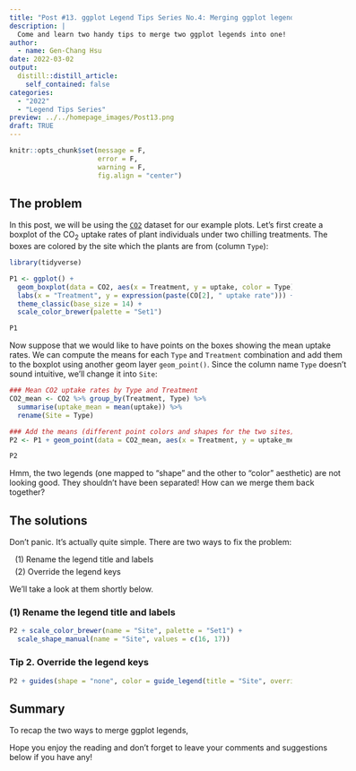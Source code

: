 ```yaml
---
title: "Post #13. ggplot Legend Tips Series No.4: Merging ggplot legends"
description: |
  Come and learn two handy tips to merge two ggplot legends into one!
author:
  - name: Gen-Chang Hsu
date: 2022-03-02
output:
  distill::distill_article:
    self_contained: false
categories:
  - "2022"
  - "Legend Tips Series"
preview: ../../homepage_images/Post13.png
draft: TRUE
---
```


<!-- Webpage style -->
<style>
d-article a {
    color: #2780e3 !important;
    border-bottom: none !important;
}

d-article a:hover {
    color: #2780e3 !important;
    border-bottom: 2px solid !important;
}

d-byline {
    margin-left: -10% !important;
}

d-title {
    margin-left: -10%;
}

d-title h1{
    font-size: 45px;
    width: 130%;
}

d-article {
    margin-left: -10%;
}

p {
    width: 120%;
}

d-article h2 {
    width: 120%;
}

d-article h3 {
  width: 120%;
  font-size: 28px;
}

div.article-footer{
    width: 120%;
}

d-article div.sourceCode { 
    width: 120% !important;
}

d-article pre { 
    width: 120% !important;
}

div.l-body {
    width: 120% !important;
}

div.l-body img {
    margin-right: 20% !important;
}
</style>

```r
knitr::opts_chunk$set(message = F, 
                      error = F, 
                      warning = F,
                      fig.align = "center")

```

<!-- Start of the article -->

## The problem
In this post, we will be using the [`CO2`](https://stat.ethz.ch/R-manual/R-devel/library/datasets/html/zCO2.html) dataset for our example plots. Let's first create a boxplot of the CO~2~ uptake rates of plant individuals under two chilling treatments. The boxes are colored by the site which the plants are from (column `Type`):   

```r
library(tidyverse)

P1 <- ggplot() + 
  geom_boxplot(data = CO2, aes(x = Treatment, y = uptake, color = Type), width = 0.5, outlier.color = NA) + 
  labs(x = "Treatment", y = expression(paste(CO[2], " uptake rate"))) + 
  theme_classic(base_size = 14) + 
  scale_color_brewer(palette = "Set1")

P1
```

Now suppose that we would like to have points on the boxes showing the mean uptake rates. We can compute the means for each `Type` and `Treatment` combination and add them to the boxplot using another geom layer `geom_point()`. Since the column name `Type` doesn't sound intuitive, we'll change it into `Site`:

```r
### Mean CO2 uptake rates by Type and Treatment
CO2_mean <- CO2 %>% group_by(Treatment, Type) %>% 
  summarise(uptake_mean = mean(uptake)) %>%
  rename(Site = Type)

### Add the means (different point colors and shapes for the two sites)
P2 <- P1 + geom_point(data = CO2_mean, aes(x = Treatment, y = uptake_mean, color = Site, shape = Site), size = 2.5, position = position_dodge(width = 0.5))

P2
```

Hmm, the two legends (one mapped to "shape" and the other to "color" aesthetic) are not looking good. They shouldn't have been separated! How can we merge them back together? 

## The solutions

Don't panic. It's actually quite simple. There are two ways to fix the problem: 

<span style="display: block; margin-top: 0px; margin-left: 10px"> (1) Rename the legend title and labels</span>
<span style="display: block; margin-top: 5px; margin-left: 10px"> (2) Override the legend keys</span>

We'll take a look at them shortly below.

### (1) Rename the legend title and labels   

```r
P2 + scale_color_brewer(name = "Site", palette = "Set1") +
  scale_shape_manual(name = "Site", values = c(16, 17))

```



### Tip 2. Override the legend keys

```r
P2 + guides(shape = "none", color = guide_legend(title = "Site", override.aes = list(shape = c(16, 17))))

```



## Summary

To recap the two ways to merge ggplot legends, 






Hope you enjoy the reading and don't forget to leave your comments and suggestions below if you have any!



